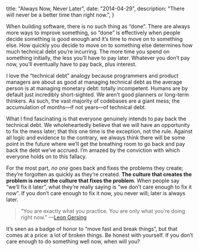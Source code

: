   title: "Always Now, Never Later",
  date: "2014-04-29",
  description: "There will never  be a better time than right now.",
}

When building software, there is no such thing as “done”. There are always more ways to improve something, so “done” is effectively when people decide something is good enough and it’s time to move on to something else. How quickly you decide to move on to something else determines how much technical debt you’re incurring. The more time you spend on something initially, the less you’ll have to pay later. Whatever you don’t pay now, you’ll eventually have to pay back, plus interest.

I love the “technical debt” analogy because programmers and product managers are about as good at managing technical debt as the average person is at managing monetary debt: totally incompetent. Humans are by default just incredibly short-sighted. We aren’t good planners or long-term thinkers. As such, the vast majority of codebases are a giant mess; the accumulation of months—if not years—of technical debt.

What I find fascinating is that everyone genuinely intends to pay back the technical debt. We wholeheartedly believe that we will have an opportunity to fix the mess later; that this one time is the exception, not the rule. Against all logic and evidence to the contrary, we always think there will be some point in the future where we’ll get the breathing room to go back and pay back the debt we’ve accrued. I’m amazed by the conviction with which everyone holds on to this fallacy.

For the most part, _no one_ goes back and fixes the problems they create; they’re forgotten as quickly as they’re created. **The culture that creates the problem is never the culture that fixes the problem**. When people say “we’ll fix it later”, what they’re really saying is “we don’t care enough to fix it now”. If you don’t care enough to fix it now, you never will; later is always later.

> “You are exactly what you practice. You are only what you’re doing right now.” —[Leon Gersing](http://leongersing.tumblr.com/post/23467076762/permission-granted)

It’s seen as a badge of honor to “move fast and break things”, but that comes at a price: a lot of broken things. Be honest with yourself. If you don’t care enough to do something well now, when will you?
